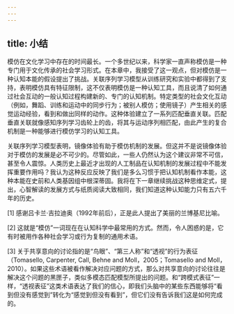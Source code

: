 ```yaml
---
---
---
```

title: 小结
---




模仿在文化学习中存在的时间最长。一个多世纪以来，科学家一直声称模仿是一种专门用于文化传承的社会学习形式。在本章中，我接受了这一观点，但对模仿是一种认知本能的假设提出了挑战。关联序列学习模型从训练研究和实验中都得到了支持，表明模仿具有特征限制，这不仅表明模仿是一种认知工具，而且说清了如何通过社会互动的一般认知过程构建新的、专门的认知机制。特定类型的社会文化互动（例如，舞蹈、训练和运动中的同步行为；被别人模仿；使用镜子）产生相关的感觉运动经验，看到和做出同样的动作。这种体验建立了一系列匹配垂直关联。匹配垂直关联就像感知序列学习齿轮上的齿，将其与运动序列相匹配，由此产生的复合机制是一种能够进行模仿学习的认知工具。

关联序列学习模型表明，镜像体验有助于模仿机制的发展。但这并不是说镜像体验对于模仿的发展是必不可少的。尽管如此，一些人仍然认为这个建议非常不可信，甚至令人震惊。人类历史上最近才出现的人工制品在认知机制的发展过程中不能发挥重要作用吗？我认为这种反应反映了我们是多么习惯于把认知机制看作本能，这种本能在史前和人类基因组中根深蒂固。我将在下一章继续挑战这种思维定式，提出，心智解读的发展方式与纸质阅读大致相同，我们知道这种认知能力只有五六千年的历史。


[1] 感谢吕卡兰·吉拉迪奥（1992年前后），正是此人提出了美丽的兰博基尼比喻。



[2] 这就是“模仿”一词现在在认知科学中最常用的方式。然而，令人困惑的是，它有时被用作各种社会学习或行为复制的通用术语。



[3] 关于共享意向的讨论指的是“鸟眼”、“第三人称”和“透视”的行为表征（Tomasello, Carpenter, Call, Behne and Moll，2005；Tomasello and Moll，2010）。如果这些术语被看作解决对应问题的方式，那么对共享意向的讨论往往是解决这个问题的黑匣子，类似多模态匹配模型所提出的问题。和“跨模式表征”一样，“透视表征”这类术语表达了我们的信心，即我们头脑中的某些东西能够将“看到但没有感觉到”转化为“感觉到但没有看到”，但它们没有告诉我们这是如何完成的。